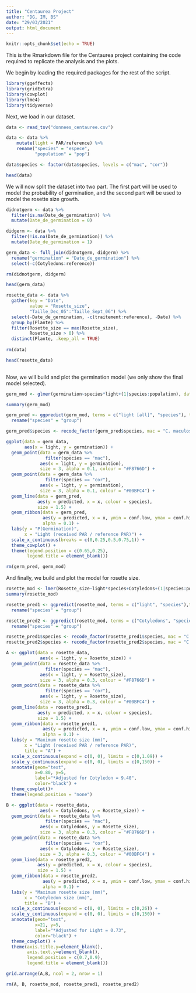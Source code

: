 ```yaml
---
title: "Centaurea Project"
author: "DG, IM, BS"
date: "29/03/2021"
output: html_document
---
```


```r
knitr::opts_chunk$set(echo = TRUE)
```

This is the Rmarkdown file for the Centaurea project containing the code required to replicate the analysis and the plots.

We begin by loading the required packages for the rest of the script.

```r
library(ggeffects)
library(gridExtra)
library(cowplot)
library(lme4)
library(tidyverse)

```

Next, we load in our dataset.

```r
data <- read_tsv("donnees_centauree.csv")

data <- data %>%
    mutate(light = PAR/reference) %>%
    rename("species" = "espece",
           "population" = "pop")

data$species <- factor(data$species, levels = c("mac", "cor"))

head(data)
```

We will now split the dataset into two part. The first part will be used to model the probability of germination, and the second part will be used to model the rosette size growth.

```r

didnotgerm <- data %>%
  filter(is.na(Date_de_germination)) %>%
  mutate(Date_de_germination = 0)

didgerm <- data %>%
  filter(!is.na(Date_de_germination)) %>%
  mutate(Date_de_germination = 1)

germ_data <- full_join(didnotgerm, didgerm) %>%
  rename("germination" = "Date_de_germination") %>%
  select(-c(Cotyledons:reference))

rm(didnotgerm, didgerm)

head(germ_data)

rosette_data <- data %>%
  gather(key = "Date", 
         value = "Rosette_size", 
         "Taille_Dec_05":"Taille_Sept_06") %>%
  select(-Date_de_germination, -c(traitement:reference), -Date) %>%
  group_by(Plante) %>%
  filter(Rosette_size == max(Rosette_size),
         Rosette_size > 0) %>%
  distinct(Plante, .keep_all = TRUE)
  
rm(data)

head(rosette_data)
  
```

Now, we will build and plot the germination model (we only show the final model selected).

```r

germ_mod <- glmer(germination~species*light+(1|species:population), data = germ_data, family = "binomial")

summary(germ_mod)

germ_pred <- ggpredict(germ_mod, terms = c("light [all]", "species"), type = "fixed") %>%
  rename("species" = "group")

germ_pred$species <- recode_factor(germ_pred$species, mac = "C. maculosa", cor = "C. corymbosa")

ggplot(data = germ_data,
       aes(x = light, y = germination)) +
  geom_point(data = germ_data %>%
               filter(species == "mac"),
             aes(x = light, y = germination),
             size = 3, alpha = 0.1, colour = "#F8766D") +
  geom_point(data = germ_data %>%
               filter(species == "cor"),
             aes(x = light, y = germination),
             size = 3, alpha = 0.1, colour = "#00BFC4") +
  geom_line(data = germ_pred,
            aes(y = predicted, x = x, colour = species),
            size = 1.5) +
  geom_ribbon(data = germ_pred, 
              aes(y = predicted, x = x, ymin = conf.low, ymax = conf.high, colour = species, fill = species),
              alpha = 0.1) +
  labs(y = "P(Germination)",
       x = "Light (received PAR / reference PAR)") +
  scale_x_continuous(breaks = c(0,0.25,0.5,0.75,1)) +
  theme_cowplot() +
  theme(legend.position = c(0.65,0.25),
        legend.title = element_blank())

rm(germ_pred, germ_mod)
```

And finally, we build and plot the model for rosette size.

```r

rosette_mod <- lmer(Rosette_size~light*species+Cotyledons+(1|species:population), data = rosette_data)
summary(rosette_mod)

rosette_pred1 <- ggpredict(rosette_mod, terms = c("light", "species"),type = "fixed") %>%
  rename("species" = "group")

rosette_pred2 <- ggpredict(rosette_mod, terms = c("Cotyledons", "species"),type = "fixed") %>%
  rename("species" = "group")

rosette_pred1$species <- recode_factor(rosette_pred1$species, mac = "C. maculosa", cor = "C. corymbosa")
rosette_pred2$species <- recode_factor(rosette_pred2$species, mac = "C. maculosa", cor = "C. corymbosa")

A <- ggplot(data = rosette_data,
             aes(x = light, y = Rosette_size)) +
  geom_point(data = rosette_data %>%
               filter(species == "mac"),
             aes(x = light, y = Rosette_size),
             size = 3, alpha = 0.3, colour = "#F8766D") +
  geom_point(data = rosette_data %>%
               filter(species == "cor"),
             aes(x = light, y = Rosette_size),
             size = 3, alpha = 0.3, colour = "#00BFC4") +
  geom_line(data = rosette_pred1,
            aes(y = predicted, x = x, colour = species),
            size = 1.5) +
  geom_ribbon(data = rosette_pred1,
              aes(y = predicted, x = x, ymin = conf.low, ymax = conf.high, colour = species, fill = species),
              alpha = 0.1) +
  labs(y = "Maximum rosette size (mm)",
       x = "Light (received PAR / reference PAR)",
       title = "A") +
  scale_x_continuous(expand = c(0, 0), limits = c(0,1.09)) + 
  scale_y_continuous(expand = c(0, 0), limits = c(0,150)) +
  annotate(geom="text",
           x=0.80, y=5,
           label="*Adjusted for Cotyledon = 9.40",
           color="black") +
  theme_cowplot()+
  theme(legend.position = "none")

B <- ggplot(data = rosette_data,
             aes(x = Cotyledons, y = Rosette_size)) +
  geom_point(data = rosette_data %>%
               filter(species == "mac"),
             aes(x = Cotyledons, y = Rosette_size),
             size = 3, alpha = 0.3, colour = "#F8766D") +
  geom_point(data = rosette_data %>%
               filter(species == "cor"),
             aes(x = Cotyledons, y = Rosette_size),
             size = 3, alpha = 0.3, colour = "#00BFC4") +
  geom_line(data = rosette_pred2,
            aes(y = predicted, x = x, colour = species),
            size = 1.5) +
  geom_ribbon(data = rosette_pred2,
              aes(y = predicted, x = x, ymin = conf.low, ymax = conf.high, colour = species, fill = species),
              alpha = 0.1) +
  labs(y = "Maximum rosette size (mm)",
       x = "Cotyledon size (mm)",
       title = "B") +
  scale_x_continuous(expand = c(0, 0), limits = c(0,26)) + 
  scale_y_continuous(expand = c(0, 0), limits = c(0,150)) +
  annotate(geom="text",
           x=21, y=5, 
           label="*Adjusted for Light = 0.73",
           color="black") +
  theme_cowplot() +
  theme(axis.title.y=element_blank(),
        axis.text.y=element_blank(),
        legend.position = c(0.7,0.9),
        legend.title = element_blank())

grid.arrange(A,B, ncol = 2, nrow = 1)

rm(A, B, rosette_mod, rosette_pred1, rosette_pred2)
```

